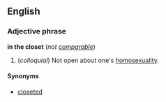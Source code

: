 ==English==
===Adjective phrase===
'''in the closet''' (''not [[comparable]]'')

#(''colloquial'') Not open about one's [[homosexuality]].

====Synonyms====
*[[closeted]]